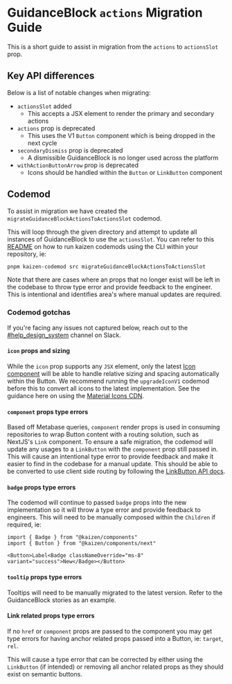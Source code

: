 
<Meta title="Components/GuidanceBlock/Migration Guide" />

# GuidanceBlock `actions` Migration Guide

This is a short guide to assist in migration from the `actions` to `actionsSlot` prop.

## Key API differences

Below is a list of notable changes when migrating:

- `actionsSlot` added
  - This accepts a JSX element to render the primary and secondary actions
- `actions` prop is deprecated
  - This uses the V1 `Button` component which is being dropped in the next cycle
- `secondaryDismiss` prop is deprecated
  - A dismissible GuidanceBlock is no longer used across the platform
- `withActionButtonArrow` prop is deprecated
  - Icons should be handled within the `Button` or `LinkButton` component

## Codemod

To assist in migration we have created the `migrateGuidanceBlockActionsToActionsSlot` codemod.

This will loop through the given directory and attempt to update all instances of GuidanceBlock to use the `actionsSlot`. You can refer to this [README](https://github.com/cultureamp/kaizen-design-system/blob/main/packages/components/codemods/README.md#kaizen-codemods) on how to run kaizen codemods using the CLI within your repository, ie:

```bash
pnpm kaizen-codemod src migrateGuidanceBlockActionsToActionsSlot
```

Note that there are cases where an props that no longer exist will be left in the codebase to throw type error and provide feedback to the engineer. This is intentional and identifies area's where manual updates are required.

### Codemod gotchas

If you're facing any issues not captured below, reach out to the [#help_design_system](https://cultureamp.slack.com/archives/C0189KBPM4Y) channel on Slack.

#### `icon` props and sizing

While the `icon` prop supports any `JSX` element, only the latest [Icon component](/docs/components-icon-icon-future-api-specification--docs) will be able to handle relative sizing and spacing automatically within the Button. We recommend running the `upgradeIconV1` codemod before this to convert all icons to the latest implementation. See the guidance here on using the [Material Icons CDN](/docs/guides-app-starter--docs#5-link-to-google-material-symbols-cdn).

#### `component` props type errors

Based off Metabase queries, `component` render props is used in consuming repositories to wrap Button content with a routing solution, such as NextJS's `Link` component. To ensure a safe migration, the codemod will update any usages to a `LinkButton` with the `component` prop still passed in. This will cause an intentional type error to provide feedback and make it easier to find in the codebase for a manual update. This should be able to be converted to use client side routing by following the [LinkButton API docs](https://cultureamp.design/?path=/docs/components-linkbutton-api-specification--docs).

#### `badge` props type errors

The codemod will continue to passed `badge` props into the new implementation so it will throw a type error and provide feedback to engineers. This will need to be manually composed within the `Children` if required, ie:

```
import { Badge } from "@kaizen/components"
import { Button } from "@kaizen/components/next"

<Button>Label<Badge classNameOverride="ms-8" variant="success">New</Badge></Button>
```

#### `tooltip` props type errors

Tooltips will need to be manually migrated to the latest version. Refer to the GuidanceBlock stories as an example.

#### Link related props type errors

If no `href` or `component` props are passed to the component you may get type errors for having anchor related props passed into a Button, ie: `target`, `rel`.

This will cause a type error that can be corrected by either using the `LinkButton` (if intended) or removing all anchor related props as they should exist on semantic buttons.
